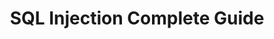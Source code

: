 ---
title: SQL Injection Complete Guide
description: A comprehensive guide to understanding, detecting, exploiting, and preventing SQL injection vulnerabilities
---